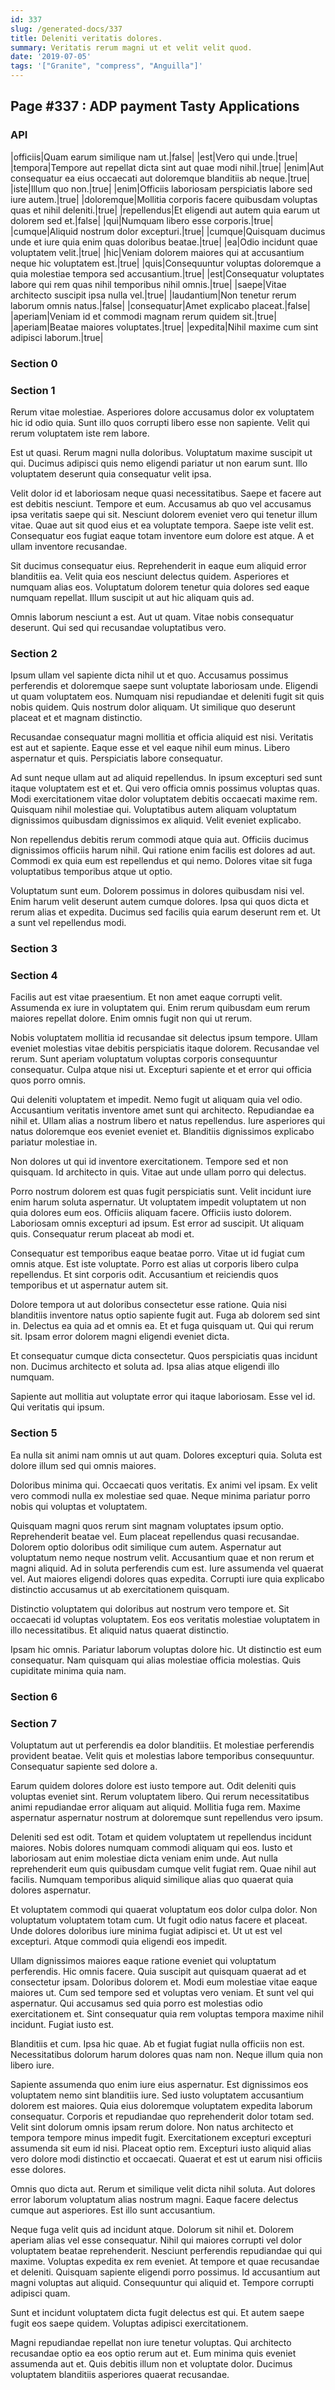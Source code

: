 ```yaml
---
id: 337
slug: /generated-docs/337
title: Deleniti veritatis dolores.
summary: Veritatis rerum magni ut et velit velit quod.
date: '2019-07-05'
tags: '["Granite", "compress", "Anguilla"]'
---
```


## Page #337 : ADP payment Tasty Applications
### API

|officiis|Quam earum similique nam ut.|false|
|est|Vero qui unde.|true|
|tempora|Tempore aut repellat dicta sint aut quae modi nihil.|true|
|enim|Aut consequatur ea eius occaecati aut doloremque blanditiis ab neque.|true|
|iste|Illum quo non.|true|
|enim|Officiis laboriosam perspiciatis labore sed iure autem.|true|
|doloremque|Mollitia corporis facere quibusdam voluptas quas et nihil deleniti.|true|
|repellendus|Et eligendi aut autem quia earum ut dolorem sed et.|false|
|qui|Numquam libero esse corporis.|true|
|cumque|Aliquid nostrum dolor excepturi.|true|
|cumque|Quisquam ducimus unde et iure quia enim quas doloribus beatae.|true|
|ea|Odio incidunt quae voluptatem velit.|true|
|hic|Veniam dolorem maiores qui at accusantium neque hic voluptatem est.|true|
|quis|Consequuntur voluptas doloremque a quia molestiae tempora sed accusantium.|true|
|est|Consequatur voluptates labore qui rem quas nihil temporibus nihil omnis.|true|
|saepe|Vitae architecto suscipit ipsa nulla vel.|true|
|laudantium|Non tenetur rerum laborum omnis natus.|false|
|consequatur|Amet explicabo placeat.|false|
|aperiam|Veniam id et commodi magnam rerum quidem sit.|true|
|aperiam|Beatae maiores voluptates.|true|
|expedita|Nihil maxime cum sint adipisci laborum.|true|




### Section 0

### Section 1
Rerum vitae molestiae. Asperiores dolore accusamus dolor ex voluptatem hic id odio quia. Sunt illo quos corrupti libero esse non sapiente. Velit qui rerum voluptatem iste rem labore.
 Est ut quasi. Rerum magni nulla doloribus. Voluptatum maxime suscipit ut qui. Ducimus adipisci quis nemo eligendi pariatur ut non earum sunt. Illo voluptatem deserunt quia consequatur velit ipsa.
 Velit dolor id et laboriosam neque quasi necessitatibus. Saepe et facere aut est debitis nesciunt. Tempore et eum.
Accusamus ab quo vel accusamus ipsa veritatis saepe qui sit. Nesciunt dolorem eveniet vero qui tenetur illum vitae. Quae aut sit quod eius et ea voluptate tempora. Saepe iste velit est. Consequatur eos fugiat eaque totam inventore eum dolore est atque. A et ullam inventore recusandae.
 Sit ducimus consequatur eius. Reprehenderit in eaque eum aliquid error blanditiis ea. Velit quia eos nesciunt delectus quidem. Asperiores et numquam alias eos. Voluptatum dolorem tenetur quia dolores sed eaque numquam repellat. Illum suscipit ut aut hic aliquam quis ad.
 Omnis laborum nesciunt a est. Aut ut quam. Vitae nobis consequatur deserunt. Qui sed qui recusandae voluptatibus vero.
### Section 2
Ipsum ullam vel sapiente dicta nihil ut et quo. Accusamus possimus perferendis et doloremque saepe sunt voluptate laboriosam unde. Eligendi ut quam voluptatem eos. Numquam nisi repudiandae et deleniti fugit sit quis nobis quidem. Quis nostrum dolor aliquam. Ut similique quo deserunt placeat et et magnam distinctio.
 Recusandae consequatur magni mollitia et officia aliquid est nisi. Veritatis est aut et sapiente. Eaque esse et vel eaque nihil eum minus. Libero aspernatur et quis. Perspiciatis labore consequatur.
 Ad sunt neque ullam aut ad aliquid repellendus. In ipsum excepturi sed sunt itaque voluptatem est et et. Qui vero officia omnis possimus voluptas quas.
Modi exercitationem vitae dolor voluptatem debitis occaecati maxime rem. Quisquam nihil molestiae qui. Voluptatibus autem aliquam voluptatum dignissimos quibusdam dignissimos ex aliquid. Velit eveniet explicabo.
 Non repellendus debitis rerum commodi atque quia aut. Officiis ducimus dignissimos officiis harum nihil. Qui ratione enim facilis est dolores ad aut. Commodi ex quia eum est repellendus et qui nemo. Dolores vitae sit fuga voluptatibus temporibus atque ut optio.
 Voluptatum sunt eum. Dolorem possimus in dolores quibusdam nisi vel. Enim harum velit deserunt autem cumque dolores. Ipsa qui quos dicta et rerum alias et expedita. Ducimus sed facilis quia earum deserunt rem et. Ut a sunt vel repellendus modi.
### Section 3

### Section 4
Facilis aut est vitae praesentium. Et non amet eaque corrupti velit. Assumenda ex iure in voluptatem qui. Enim rerum quibusdam eum rerum maiores repellat dolore. Enim omnis fugit non qui ut rerum.
 Nobis voluptatem mollitia id recusandae sit delectus ipsum tempore. Ullam eveniet molestias vitae debitis perspiciatis itaque dolorem. Recusandae vel rerum. Sunt aperiam voluptatum voluptas corporis consequuntur consequatur. Culpa atque nisi ut. Excepturi sapiente et et error qui officia quos porro omnis.
 Qui deleniti voluptatem et impedit. Nemo fugit ut aliquam quia vel odio. Accusantium veritatis inventore amet sunt qui architecto. Repudiandae ea nihil et.
Ullam alias a nostrum libero et natus repellendus. Iure asperiores qui natus doloremque eos eveniet eveniet et. Blanditiis dignissimos explicabo pariatur molestiae in.
 Non dolores ut qui id inventore exercitationem. Tempore sed et non quisquam. Id architecto in quis. Vitae aut unde ullam porro qui delectus.
 Porro nostrum dolorem est quas fugit perspiciatis sunt. Velit incidunt iure enim harum soluta aspernatur. Ut voluptatem impedit voluptatem ut non quia dolores eum eos. Officiis aliquam facere.
Officiis iusto dolorem. Laboriosam omnis excepturi ad ipsum. Est error ad suscipit. Ut aliquam quis. Consequatur rerum placeat ab modi et.
 Consequatur est temporibus eaque beatae porro. Vitae ut id fugiat cum omnis atque. Est iste voluptate. Porro est alias ut corporis libero culpa repellendus. Et sint corporis odit. Accusantium et reiciendis quos temporibus et ut aspernatur autem sit.
 Dolore tempora ut aut doloribus consectetur esse ratione. Quia nisi blanditiis inventore natus optio sapiente fugit aut. Fuga ab dolorem sed sint in.
Delectus ea quia ad et omnis ea. Et et fuga quisquam ut. Qui qui rerum sit. Ipsam error dolorem magni eligendi eveniet dicta.
 Et consequatur cumque dicta consectetur. Quos perspiciatis quas incidunt non. Ducimus architecto et soluta ad. Ipsa alias atque eligendi illo numquam.
 Sapiente aut mollitia aut voluptate error qui itaque laboriosam. Esse vel id. Qui veritatis qui ipsum.
### Section 5
Ea nulla sit animi nam omnis ut aut quam. Dolores excepturi quia. Soluta est dolore illum sed qui omnis maiores.
 Doloribus minima qui. Occaecati quos veritatis. Ex animi vel ipsam. Ex velit vero commodi nulla ex molestiae sed quae. Neque minima pariatur porro nobis qui voluptas et voluptatem.
 Quisquam magni quos rerum sint magnam voluptates ipsum optio. Reprehenderit beatae vel. Eum placeat repellendus quasi recusandae. Dolorem optio doloribus odit similique cum autem. Aspernatur aut voluptatum nemo neque nostrum velit. Accusantium quae et non rerum et magni aliquid.
Ad in soluta perferendis cum est. Iure assumenda vel quaerat vel. Aut maiores eligendi dolores quas expedita. Corrupti iure quia explicabo distinctio accusamus ut ab exercitationem quisquam.
 Distinctio voluptatem qui doloribus aut nostrum vero tempore et. Sit occaecati id voluptas voluptatem. Eos eos veritatis molestiae voluptatem in illo necessitatibus. Et aliquid natus quaerat distinctio.
 Ipsam hic omnis. Pariatur laborum voluptas dolore hic. Ut distinctio est eum consequatur. Nam quisquam qui alias molestiae officia molestias. Quis cupiditate minima quia nam.
### Section 6

### Section 7
Voluptatum aut ut perferendis ea dolor blanditiis. Et molestiae perferendis provident beatae. Velit quis et molestias labore temporibus consequuntur. Consequatur sapiente sed dolore a.
 Earum quidem dolores dolore est iusto tempore aut. Odit deleniti quis voluptas eveniet sint. Rerum voluptatem libero. Qui rerum necessitatibus animi repudiandae error aliquam aut aliquid. Mollitia fuga rem. Maxime aspernatur aspernatur nostrum at doloremque sunt repellendus vero ipsum.
 Deleniti sed est odit. Totam et quidem voluptatem ut repellendus incidunt maiores. Nobis dolores numquam commodi aliquam qui eos. Iusto et laboriosam aut enim molestiae dicta veniam enim unde.
Aut nulla reprehenderit eum quis quibusdam cumque velit fugiat rem. Quae nihil aut facilis. Numquam temporibus aliquid similique alias quo quaerat quia dolores aspernatur.
 Et voluptatem commodi qui quaerat voluptatum eos dolor culpa dolor. Non voluptatum voluptatem totam cum. Ut fugit odio natus facere et placeat. Unde dolores doloribus iure minima fugiat adipisci et. Ut ut est vel excepturi. Atque commodi quia eligendi eos impedit.
 Ullam dignissimos maiores eaque ratione eveniet qui voluptatum perferendis. Hic omnis facere. Quia suscipit aut quisquam quaerat ad et consectetur ipsam. Doloribus dolorem et. Modi eum molestiae vitae eaque maiores ut. Cum sed tempore sed et voluptas vero veniam.
Et sunt vel qui aspernatur. Qui accusamus sed quia porro est molestias odio exercitationem et. Sint consequatur quia rem voluptas tempora maxime nihil incidunt. Fugiat iusto est.
 Blanditiis et cum. Ipsa hic quae. Ab et fugiat fugiat nulla officiis non est. Necessitatibus dolorum harum dolores quas nam non. Neque illum quia non libero iure.
 Sapiente assumenda quo enim iure eius aspernatur. Est dignissimos eos voluptatem nemo sint blanditiis iure. Sed iusto voluptatem accusantium dolorem est maiores. Quia eius doloremque voluptatem expedita laborum consequatur. Corporis et repudiandae quo reprehenderit dolor totam sed. Velit sint dolorum omnis ipsam rerum dolore.
Non natus architecto et tempora tempore minus impedit fugit. Exercitationem excepturi excepturi assumenda sit eum id nisi. Placeat optio rem. Excepturi iusto aliquid alias vero dolore modi distinctio et occaecati. Quaerat et est ut earum nisi officiis esse dolores.
 Omnis quo dicta aut. Rerum et similique velit dicta nihil soluta. Aut dolores error laborum voluptatum alias nostrum magni. Eaque facere delectus cumque aut asperiores. Est illo sunt accusantium.
 Neque fuga velit quis ad incidunt atque. Dolorum sit nihil et. Dolorem aperiam alias vel esse consequatur. Nihil qui maiores corrupti vel dolor voluptatem beatae reprehenderit. Nesciunt perferendis repudiandae qui qui maxime.
Voluptas expedita ex rem eveniet. At tempore et quae recusandae et deleniti. Quisquam sapiente eligendi porro possimus. Id accusantium aut magni voluptas aut aliquid. Consequuntur qui aliquid et. Tempore corrupti adipisci quam.
 Sunt et incidunt voluptatem dicta fugit delectus est qui. Et autem saepe fugit eos saepe quidem. Voluptas adipisci exercitationem.
 Magni repudiandae repellat non iure tenetur voluptas. Qui architecto recusandae optio ea eos optio rerum aut et. Eum minima quis eveniet assumenda aut et. Quis debitis illum non et voluptate dolor. Ducimus voluptatem blanditiis asperiores quaerat recusandae.
